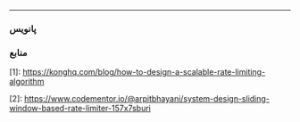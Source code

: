 

---

### پانویس

<Notes/>

### منابع

<div dir="ltr" className="resources">

\[1\]: https://konghq.com/blog/how-to-design-a-scalable-rate-limiting-algorithm

\[2\]: https://www.codementor.io/@arpitbhayani/system-design-sliding-window-based-rate-limiter-157x7sburi

</div>
